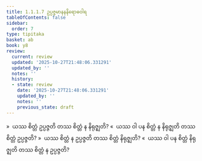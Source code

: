 ```yaml
---
title: 1.1.1.7 ဥပ္ပဇ္ဇမာနနနိရောဓဝါရ
tableOfContents: false
sidebar:
  order: 7
type: tipitaka
basket: ab
book: y8
review:
  current: review
  updated: '2025-10-27T21:48:06.331291'
  updated_by: ''
  notes: ''
  history:
  - state: review
    date: '2025-10-27T21:48:06.331291'
    updated_by: ''
    notes: ''
    previous_state: draft
---
```



<ReviewStatus review={frontmatter.review} showDetails={true} />

<HypothesisAnnotation frontmatter={frontmatter} />

<DynamicBreadcrumb />

<Division number="13" book="y8" e="ch" v="34" p="291">

<Paragraph number="50" book="y8">
»  ယဿ စိတ္တံ ဥပ္ပဇ္ဇတိ တဿ စိတ္တံ န နိရုဇ္ဈတိ?
</Paragraph>

<Paragraph number="51" book="y8">
«  ယဿ ဝါ ပန စိတ္တံ န နိရုဇ္ဈတိ တဿ စိတ္တံ ဥပ္ပဇ္ဇတိ?
</Paragraph>

<Paragraph number="52" book="y8">
»  ယဿ စိတ္တံ န ဥပ္ပဇ္ဇတိ တဿ စိတ္တံ နိရုဇ္ဈတိ?
</Paragraph>

<Paragraph number="53" book="y8">
«  ယဿ ဝါ ပန စိတ္တံ နိရုဇ္ဈတိ တဿ စိတ္တံ န ဥပ္ပဇ္ဇတိ?
</Paragraph>
</Division>